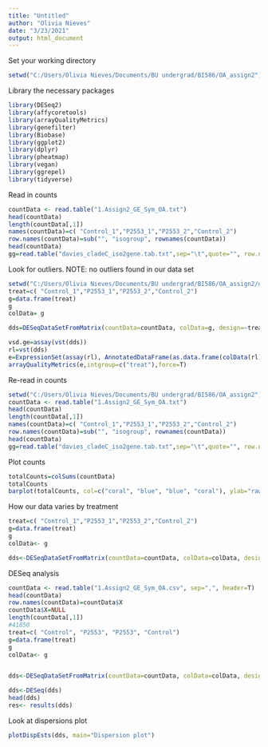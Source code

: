 ```yaml
---
title: "Untitled"
author: "Olivia Nieves"
date: "3/23/2021"
output: html_document
---
```

Set your working directory
```r
setwd("C:/Users/Olivia Nieves/Documents/BU undergrad/BI586/OA_assign2") 
```

Library the necessary packages
```r
library(DESeq2) 
library(affycoretools)
library(arrayQualityMetrics)
library(genefilter)
library(Biobase)
library(ggplot2)
library(dplyr)
library(pheatmap)
library(vegan)
library(ggrepel)
library(tidyverse)
```

Read in counts
```r
countData <- read.table("1.Assign2_GE_Sym_OA.txt")
head(countData)
length(countData[,1])
names(countData)=c( "Control_1","P2553_1","P2553_2","Control_2")
row.names(countData)=sub("", "isogroup", rownames(countData))
head(countData)
gg=read.table("davies_cladeC_iso2gene.tab.txt",sep="\t",quote="", row.names=1)
```

Look for outliers. NOTE: no outliers found in our data set
```r
setwd("C:/Users/Olivia Nieves/Documents/BU undergrad/BI586/OA_assign2/outlier")
treat=c( "Control_1","P2553_1","P2553_2","Control_2")
g=data.frame(treat)
g
colData= g

dds=DESeqDataSetFromMatrix(countData=countData, colData=g, design=~treat)

vsd.ge=assay(vst(dds))
rl=vst(dds)
e=ExpressionSet(assay(rl), AnnotatedDataFrame(as.data.frame(colData(rl))))
arrayQualityMetrics(e,intgroup=c("treat"),force=T)
```

Re-read in counts
```r
setwd("C:/Users/Olivia Nieves/Documents/BU undergrad/BI586/OA_assign2")
countData <- read.table("1.Assign2_GE_Sym_OA.txt")
head(countData)
length(countData[,1])
names(countData)=c( "Control_1","P2553_1","P2553_2","Control_2")
row.names(countData)=sub("", "isogroup", rownames(countData))
head(countData)
gg=read.table("davies_cladeC_iso2gene.tab.txt",sep="\t",quote="", row.names=1)
```

Plot counts
```r
totalCounts=colSums(countData)
totalCounts
barplot(totalCounts, col=c("coral", "blue", "blue", "coral"), ylab="raw counts")
```

How our data varies by treatment
```r
treat=c( "Control_1","P2553_1","P2553_2","Control_2")
g=data.frame(treat)
g
colData<- g

dds<-DESeqDataSetFromMatrix(countData=countData, colData=colData, design=~treat) 
```

DESeq analysis
```r
countData <- read.table("1.Assign2_GE_Sym_OA.csv", sep=",", header=T)
head(countData)
row.names(countData)=countData$X
countData$X=NULL
length(countData[,1])
#41850
treat=c( "Control", "P2553", "P2553", "Control")
g=data.frame(treat)
g
colData<- g


dds<-DESeqDataSetFromMatrix(countData=countData, colData=colData, design=~treat) 

dds<-DESeq(dds)
head(dds)
res<- results(dds)
```

Look at dispersions plot
```r
plotDispEsts(dds, main="Dispersion plot")
```

